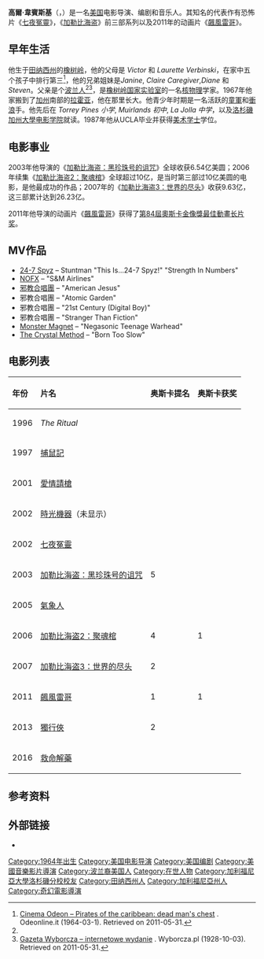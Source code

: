 {{noteTA
|G1=Movie
|G2=Show
}}
{{Link style|time=2015-12-11T02:12:53+00:00}}
{{藝人
| type = 男演員
| name = 高爾·華賓斯基
| foreignname = Gore Verbinski
| image = Gore Verbinski 1.JPG
| imagesize =
| caption = 華賓斯基於2004年
| birth_name = Gregor Verbinski
| birth_date = {{Birth date and age|1964|3|16}}
| birth_place = {{USA}}[[田纳西州|田纳西州]]，[[橡树岭_(田纳西州)|橡树岭]]
| death_date =
| death_place =
| othername =
| yearsactive = 1990年至今
| spouse =
| occupation = 电影导演、编剧、音乐人
}}
'''高爾·韋賓斯基'''（{{lang|en|'''''Gregor "Gore" Verbinski'''''}}，{{bd|1964年|3月16日}}）是一名[[美国|美国]]电影导演、编剧和音乐人。其知名的代表作有恐怖片《[[七夜冤靈|七夜冤靈]]》，《[[加勒比海盗：黑珍珠号的诅咒|加勒比海盗]]》前三部系列以及2011年的动画片《[[飆風雷哥|飆風雷哥]]》。

== 早年生活 ==
他生于[[田纳西州|田纳西州]]的[[橡树岭_(田纳西州)|橡树岭]]，他的父母是 ''Victor'' 和 ''Laurette Verbinski''，在家中五个孩子中排行第三<ref name="odeonline1">[http://www.odeonline.it/film.php?rid=3&id=26 Cinema Odeon – Pirates of the caribbean: dead man's chest] {{Wayback|url=http://www.odeonline.it/film.php?rid=3&id=26 |date=20110930075124 }}. Odeonline.it (1964-03-1). Retrieved on 2011-05-31.</ref>，他的兄弟姐妹是''Janine'', ''Claire Caregiver'',''Diane'' 和 ''Steven''。父亲是个[[波兰人|波兰人]]<ref name="odeonline1"/><ref>[http://wyborcza.pl/1,75480,9634628,Dariusz_Wolski__Snilo_mi_sie__ze_jestem_w_Polsce.html?as=5&startsz=x Gazeta Wyborcza – internetowe wydanie] {{Wayback|url=http://wyborcza.pl/1,75480,9634628,Dariusz_Wolski__Snilo_mi_sie__ze_jestem_w_Polsce.html?as=5&startsz=x |date=20200411183353 }}. Wyborcza.pl (1928-10-03). Retrieved on 2011-05-31.</ref>，是[[橡树岭国家实验室|橡树岭国家实验室]]的一名[[核物理|核物理]]学家。1967年他家搬到了[[加州|加州]]南部的[[拉霍亚|拉霍亚]]，他在那里长大。他青少年时期是一名活跃的[[童軍_(童軍年齡階段)|童軍]]和[[衝浪|衝浪]]手。他先后在 ''Torrey Pines 小学'', ''Muirlands 初中'', ''La Jolla 中学''，以及[[洛杉磯加州大學|洛杉磯加州大學]][[:en:UCLA_Film_School|电影学院]]就读。1987年他从UCLA毕业并获得[[:en:Bachelor_of_Fine_Arts|美术学士]]学位。

== 电影事业 ==
2003年他导演的《[[加勒比海盗：黑珍珠号的诅咒|加勒比海盗：黑珍珠号的诅咒]]》全球收获6.54亿美圆；2006年续集《[[加勒比海盗2：聚魂棺|加勒比海盗2：聚魂棺]]》全球超过10亿，是当时第三部过10亿美圆的电影，是他最成功的作品；2007年的《[[加勒比海盗3：世界的尽头|加勒比海盗3：世界的尽头]]》收获9.63亿，这三部累计达到26.23亿。

2011年他导演的动画片《[[飆風雷哥|飆風雷哥]]》获得了[[第84屆奧斯卡金像獎|第84屆奧斯卡金像獎]][[奥斯卡最佳动画长片|最佳動畫长片奖]]。

== MV作品 ==
*[[24-7_Spyz|24-7 Spyz]] – Stuntman "This Is...24-7 Spyz!"  "Strength In Numbers"
*[[NOFX|NOFX]] – "S&M Airlines"
*[[邪教合唱團|邪教合唱團]] – "American Jesus"
*邪教合唱團 – "Atomic Garden"
*邪教合唱團 – "21st Century (Digital Boy)"
*邪教合唱團 – "Stranger Than Fiction"
*[[Monster_Magnet|Monster Magnet]] – "Negasonic Teenage Warhead"
*[[The_Crystal_Method|The Crystal Method]] – "Born Too Slow"

== 电影列表 ==
{| class="sortable" border="4" cellpadding="4" cellspacing="0" style="margin: 1em 1em 1em 0; background: #f9f9f9; border: 1px #aaa solid; border-collapse: collapse; font-size: 95%;"
|-  style="background:#ccc; text-align:center;"
!align="left"|年份
!align="left"|片名
!align="left"|奥斯卡提名
!align="left"|奥斯卡获奖
|-
|align="left"|1996
|align="left"|''The Ritual''
|align="left"|
|align="left"|
|-
|align="left"|1997
|align="left"|[[捕鼠記|捕鼠記]]
|align="left"|
|align="left"|
|-
|align="left"|2001
|align="left"|[[愛情請槍|愛情請槍]]
|align="left"|
|align="left"|
|-
|align="left"|2002
|align="left"|[[時光機器_(2002年電影)|時光機器]]（未显示）
|align="left"|
|align="left"|
|-
|align="left"|2002
|align="left"|[[七夜冤靈|七夜冤靈]]
|align="left"|
|align="left"|
|-
|align="left"|2003
|align="left"|[[加勒比海盗：黑珍珠号的诅咒|加勒比海盗：黑珍珠号的诅咒]]
|align="left"|5
|align="left"|
|-
|align="left"|2005
|align="left"|[[氣象人|氣象人]]
|align="left"|
|align="left"|
|-
|align="left"|2006
|align="left"|[[加勒比海盗2：聚魂棺|加勒比海盗2：聚魂棺]]
|align="left"|4
|align="left"|1
|-
|align="left"|2007
|align="left"|[[加勒比海盗3：世界的尽头|加勒比海盗3：世界的尽头]]
|align="left"|2
|align="left"|
|-
|align="left"|2011
|align="left"|[[飆風雷哥|飆風雷哥]]
|align="left"|1
|align="left"|1
|-
|align="left"|2013
|align="left"|[[獨行俠_(電影)|獨行俠]]
|align="left"|2
|align="left"|
|-
|align="left"|2016
|align="left"|[[救命解藥|救命解藥]]
|align="left"|
|align="left"|
|}

== 参考资料 ==
{{Reflist}}

==外部链接==
{{Commons category|Gore Verbinski}}
*{{IMDb name|893659}}

{{Gore Verbinski}}
{{奥斯卡最佳动画长片}}
{{Authority control}}
{{DEFAULTSORT:Verbinski, Gore}}
[[Category:1964年出生|Category:1964年出生]]
[[Category:美国电影导演|Category:美国电影导演]]
[[Category:美国编剧|Category:美国编剧]]
[[Category:美國音樂影片導演|Category:美國音樂影片導演]]
[[Category:波兰裔美国人|Category:波兰裔美国人]]
[[Category:在世人物|Category:在世人物]]
[[Category:加利福尼亞大學洛杉磯分校校友|Category:加利福尼亞大學洛杉磯分校校友]]
[[Category:田纳西州人|Category:田纳西州人]]
[[Category:加利福尼亞州人|Category:加利福尼亞州人]]
[[Category:奇幻電影導演|Category:奇幻電影導演]]